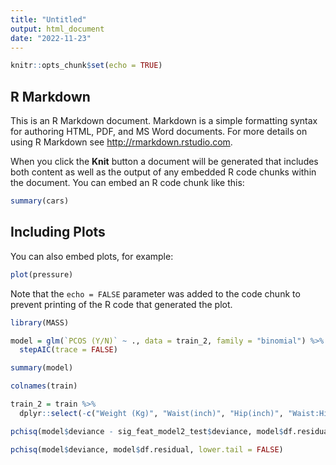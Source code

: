 ```yaml
---
title: "Untitled"
output: html_document
date: "2022-11-23"
---
```


```r
knitr::opts_chunk$set(echo = TRUE)
```

## R Markdown

This is an R Markdown document. Markdown is a simple formatting syntax for authoring HTML, PDF, and MS Word documents. For more details on using R Markdown see <http://rmarkdown.rstudio.com>.

When you click the **Knit** button a document will be generated that includes both content as well as the output of any embedded R code chunks within the document. You can embed an R code chunk like this:

```r
summary(cars)
```

## Including Plots

You can also embed plots, for example:

```r
plot(pressure)
```

Note that the `echo = FALSE` parameter was added to the code chunk to prevent printing of the R code that generated the plot.

```r
library(MASS)
```
```r
model = glm(`PCOS (Y/N)` ~ ., data = train_2, family = "binomial") %>%
  stepAIC(trace = FALSE)

```
```r
summary(model)
```
```r
colnames(train)
```
```r
train_2 = train %>%
  dplyr::select(-c("Weight (Kg)", "Waist(inch)", "Hip(inch)", "Waist:Hip Ratio", "Height(Cm)", "Marraige Status (Yrs)"))
```

```r
pchisq(model$deviance - sig_feat_model2_test$deviance, model$df.residual - sig_feat_model2_test$df.residual, lower.tail = F)
```
```r
pchisq(model$deviance, model$df.residual, lower.tail = FALSE)
```


